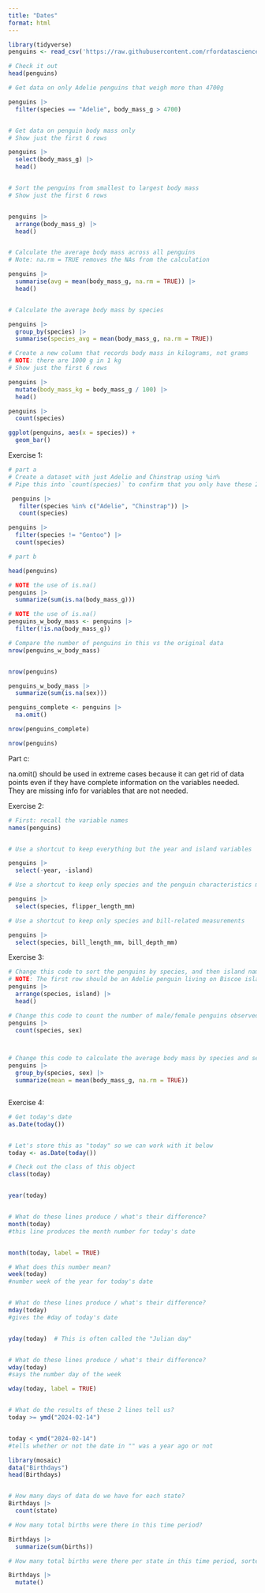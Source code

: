 ```yaml
---
title: "Dates"
format: html
---
```


```r

library(tidyverse)
penguins <- read_csv('https://raw.githubusercontent.com/rfordatascience/tidytuesday/master/data/2020/2020-07-28/penguins.csv')

# Check it out
head(penguins)

```

```r
# Get data on only Adelie penguins that weigh more than 4700g

penguins |> 
  filter(species == "Adelie", body_mass_g > 4700) 


# Get data on penguin body mass only
# Show just the first 6 rows

penguins |> 
  select(body_mass_g) |>
  head()


# Sort the penguins from smallest to largest body mass
# Show just the first 6 rows


penguins |>
  arrange(body_mass_g) |>
  head()


# Calculate the average body mass across all penguins
# Note: na.rm = TRUE removes the NAs from the calculation

penguins |> 
  summarise(avg = mean(body_mass_g, na.rm = TRUE)) |> 
  head()


# Calculate the average body mass by species

penguins |> 
  group_by(species) |>
  summarise(species_avg = mean(body_mass_g, na.rm = TRUE))

# Create a new column that records body mass in kilograms, not grams
# NOTE: there are 1000 g in 1 kg
# Show just the first 6 rows

penguins |> 
  mutate(body_mass_kg = body_mass_g / 100) |>
  head()

```


```r

penguins |> 
  count(species)

ggplot(penguins, aes(x = species)) + 
  geom_bar()


```


Exercise 1:

```r

# part a
# Create a dataset with just Adelie and Chinstrap using %in%
# Pipe this into `count(species)` to confirm that you only have these 2 species

 penguins |> 
   filter(species %in% c("Adelie", "Chinstrap")) |> 
   count(species)

penguins |> 
  filter(species != "Gentoo") |>
  count(species)

# part b

head(penguins)

# NOTE the use of is.na()
penguins |> 
  summarize(sum(is.na(body_mass_g)))

# NOTE the use of is.na()
penguins_w_body_mass <- penguins |> 
  filter(!is.na(body_mass_g))

# Compare the number of penguins in this vs the original data
nrow(penguins_w_body_mass)


nrow(penguins)

penguins_w_body_mass |> 
  summarize(sum(is.na(sex)))

penguins_complete <- penguins |> 
  na.omit()

nrow(penguins_complete)

nrow(penguins)

```
Part c: 

na.omit() should be used in extreme cases because it can get rid of data points even if they have complete information on the variables needed. They are missing info for variables that are not needed. 




Exercise 2:

```r

# First: recall the variable names
names(penguins)


# Use a shortcut to keep everything but the year and island variables

penguins |>
  select(-year, -island)

# Use a shortcut to keep only species and the penguin characteristics measured in mm

penguins |>
  select(species, flipper_length_mm)

# Use a shortcut to keep only species and bill-related measurements

penguins |>
  select(species, bill_length_mm, bill_depth_mm)


```

Exercise 3:

```r

# Change this code to sort the penguins by species, and then island name
# NOTE: The first row should be an Adelie penguin living on Biscoe island
penguins |> 
  arrange(species, island) |>
  head()

# Change this code to count the number of male/female penguins observed for each species
penguins |> 
  count(species, sex)



# Change this code to calculate the average body mass by species and sex
penguins |> 
  group_by(species, sex) |>
  summarize(mean = mean(body_mass_g, na.rm = TRUE))



```



Exercise 4:

```r

# Get today's date
as.Date(today())


# Let's store this as "today" so we can work with it below
today <- as.Date(today())

# Check out the class of this object
class(today)


year(today)


# What do these lines produce / what's their difference?
month(today)
#this line produces the month number for today's date


month(today, label = TRUE)

# What does this number mean?
week(today)
#number week of the year for today's date


# What do these lines produce / what's their difference?
mday(today)
#gives the #day of today's date


yday(today)  # This is often called the "Julian day"


# What do these lines produce / what's their difference?
wday(today)
#says the number day of the week

wday(today, label = TRUE)


# What do the results of these 2 lines tell us?
today >= ymd("2024-02-14")


today < ymd("2024-02-14")
#tells whether or not the date in "" was a year ago or not

```



```r
library(mosaic)
data("Birthdays")
head(Birthdays)


# How many days of data do we have for each state?
Birthdays |>
  count(state)

# How many total births were there in this time period?

Birthdays |>
  summarize(sum(births))

# How many total births were there per state in this time period, sorted from low to high?

Birthdays |>
  mutate()

```







